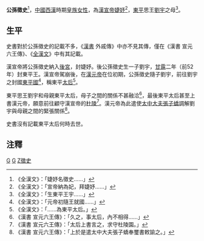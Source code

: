 '''公孫徵史'''<ref>《全漢文》：「婕妤名徵史......」</ref>，[[中國|中國]][[西漢|西漢]]時期[[皇族|皇族]][[女性|女性]]，為[[漢宣帝|漢宣帝]][[婕妤|婕妤]]<ref>《全漢文》：「宣帝納為妃，拜婕妤......」</ref>，[[東平國|東平]]思王[[刘宇_(东平王)|劉宇]]之母<ref>《全漢文》：「生東平王宇......」</ref>。

== 生平 ==
史書對於公孫徵史的記載不多，《[[漢書|漢書]] 外戚傳》中亦不見其傳，僅在《漢書 宣元六王傳》、《[[全漢文|全漢文]]》中有其記載。

漢宣帝將公孫徵史納入[[後宮|後宮]]，封婕妤。後公孫徵史生一子劉宇，[[甘露_(西漢)|甘露]]二年（前52年）封東平王。漢宣帝駕崩後，在[[漢元帝|漢元帝]]在位初期，公孫徵史隨子劉宇，前往劉宇之封國[[東平國|東平國]]<ref>《全漢文》：「元帝初隨王就國......」</ref>，稱東平[[王太后|太后]]<ref>《全漢文》：「......為東平太后。」</ref>。

東平思王劉宇和母親東平太后，母子之間的關係不甚融洽<ref>《漢書 宣元六王傳》：「久之，事太后，內不相得......」</ref>，最後東平太后甚至上書漢元帝，願意前往顧守漢宣帝的[[漢杜陵|杜陵]]<ref>《漢書 宣元六王傳》：「太后上書言之，求守杜陵園。」</ref>。漢元帝為此遣使[[太中大夫|太中大夫]][[張子蟜|張子蟜]]調解劉宇與母親之間的緊張關係<ref>《漢書 宣元六王傳》：「上於是遣太中大夫張子蟜奉璽書敕諭之。」</ref>。

史書沒有記載東平太后何時去世。

== 注釋 ==
<references/>

[[Category:西漢妃嬪|G]]
[[Category:西漢王太后|G]]
[[Category:公孙姓|Z徵史]]